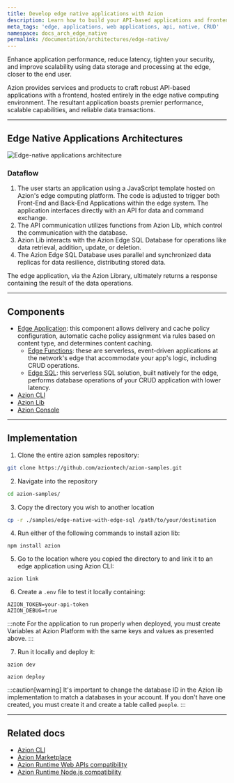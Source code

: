 ```yaml
---
title: Develop edge native applications with Azion
description: Learn how to build your API-based applications and frontend entirely on the edge by using edge native computing.
meta_tags: 'edge, applications, web applications, api, native, CRUD'
namespace: docs_arch_edge_native
permalink: /documentation/architectures/edge-native/
---
```


Enhance application performance, reduce latency, tighten your security, and improve scalability using data storage and processing at the edge, closer to the end user.

Azion provides services and products to craft robust API-based applications with a frontend, hosted entirely in the edge native computing environment. The resultant application boasts premier performance, scalable capabilities, and reliable data transactions.

---

## Edge Native Applications Architectures

![Edge-native applications architecture](/assets/docs/images/uploads/edge-native-arch.png) 

### Dataflow

1. The user starts an application using a JavaScript template hosted on Azion's edge computing platform. The code is adjusted to trigger both Front-End and Back-End Applications within the edge system. The application interfaces directly with an API for data and command exchange.
2. The API communication utilizes functions from Azion Lib, which control the communication with the database.
3. Azion Lib interacts with the Azion Edge SQL Database for operations like data retrieval, addition, update, or deletion.
4. The Azion Edge SQL Database uses parallel and synchronized data replicas for data resilience, distributing stored data.

The edge application, via the Azion Library, ultimately returns a response containing the result of the data operations.

---

## Components
- [Edge Application](/en/documentation/products/build/edge-application/): this component allows delivery and cache policy configuration, automatic cache policy assignment via rules based on content type, and determines content caching.
    - [Edge Functions](/en/documentation/products/build/edge-application/edge-functions/): these are serverless, event-driven applications at the network's edge that accommodate your app's logic, including CRUD operations.
    - [Edge SQL](/en/documentation/products/store/edge-sql/): this serverless SQL solution, built natively for the edge, performs database operations of your CRUD application with lower latency.
- [Azion CLI](/en/documentation/products/azion-cli/overview/)
- [Azion Lib](https://github.com/aziontech/lib)
- [Azion Console](/en/documentation/products/guides/getting-to-know-azion-console/)


---

## Implementation

1. Clone the entire azion samples repository:

```bash
git clone https://github.com/aziontech/azion-samples.git
```

2. Navigate into the repository

```bash
cd azion-samples/
```

3. Copy the directory you wish to another location

```bash
cp -r ./samples/edge-native-with-edge-sql /path/to/your/destination
```

4. Run either of the following commands to install azion lib: 

```
npm install azion
```

5. Go to the location where you copied the directory to and link it to an edge application using Azion CLI:

```
azion link
```

6. Create a `.env` file to test it locally containing: 

```
AZION_TOKEN=your-api-token
AZION_DEBUG=true
```

:::note 
For the application to run properly when deployed, you must create Variables at Azion Platform with the same keys and values as presented above.
:::

7. Run it locally and deploy it: 

```
azion dev
```

```
azion deploy 
```

:::caution[warning] 
It's important to change the database ID in the Azion lib implementation to match a databases in your account. If you don't have one created, you must create it and create a table called `people`.
::: 


---

##  Related docs

- [Azion CLI](/en/documentation/products/azion-cli/overview/)
- [Azion Marketplace](/en/documentation/products/marketplace/)
- [Azion Runtime Web APIs compatibility](/en/documentation/products/devtools/azion-edge-runtime/frameworks-compatibility/)
- [Azion Runtime Node.js compatibility](/en/documentation/products/azion-edge-runtime/compatibility/node/)